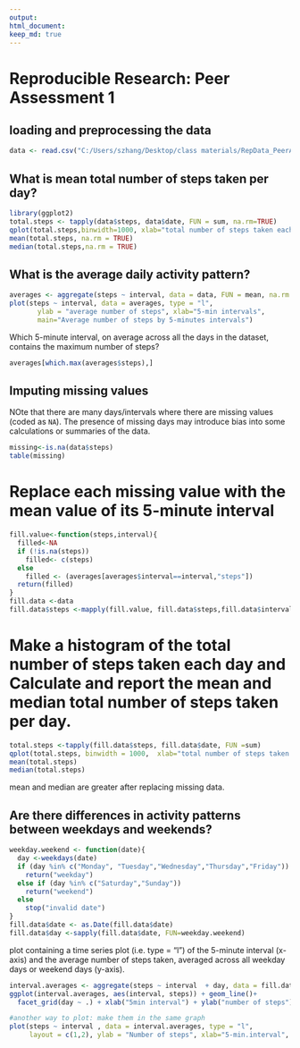 ```yaml
---
output: 
html_document: 
keep_md: true 
---
```

# Reproducible Research: Peer Assessment 1

## loading and preprocessing the data
```r
data <- read.csv("C:/Users/szhang/Desktop/class materials/RepData_PeerAssessment1/activity.csv")
```

## What is mean total number of steps taken per day?
```r
library(ggplot2)
total.steps <- tapply(data$steps, data$date, FUN = sum, na.rm=TRUE)
qplot(total.steps,binwidth=1000, xlab="total number of steps taken each day")
mean(total.steps, na.rm = TRUE)
median(total.steps,na.rm = TRUE)
```

## What is the average daily activity pattern?
```r
averages <- aggregate(steps ~ interval, data = data, FUN = mean, na.rm = TRUE)
plot(steps ~ interval, data = averages, type = "l",
       ylab = "average number of steps", xlab="5-min intervals",
       main="Average number of steps by 5-minutes intervals")
```
Which 5-minute interval, on average across all the days in the dataset, contains the maximum number of steps?
```r
averages[which.max(averages$steps),]
```
## Imputing missing values

NOte that there are many days/intervals where there are missing values (coded as `NA`). The presence of missing days may introduce bias into some calculations or summaries of the data.
```r
missing<-is.na(data$steps)
table(missing)
```
# Replace each missing value with the mean value of its 5-minute interval
```r
fill.value<-function(steps,interval){
  filled<-NA
  if (!is.na(steps))
    filled<- c(steps)
  else
    filled <- (averages[averages$interval==interval,"steps"])
  return(filled)
}
fill.data <-data
fill.data$steps <-mapply(fill.value, fill.data$steps,fill.data$interval)
```
# Make a histogram of the total number of steps taken each day and Calculate and report the mean and median total number of steps taken per day.

```r
total.steps <-tapply(fill.data$steps, fill.data$date, FUN =sum)
qplot(total.steps, binwidth = 1000,  xlab="total number of steps taken each day")
mean(total.steps)
median(total.steps)
```
mean and median are greater after replacing missing data. 

## Are there differences in activity patterns between weekdays and weekends?

```r
weekday.weekend <- function(date){
  day <-weekdays(date)
  if (day %in% c("Monday", "Tuesday","Wednesday","Thursday","Friday"))
    return("weekday")
  else if (day %in% c("Saturday","Sunday"))
    return("weekend")
  else
    stop("invalid date")
}
fill.data$date <- as.Date(fill.data$date)
fill.data$day <-sapply(fill.data$date, FUN=weekday.weekend)
```
plot containing a time series plot (i.e. type = "l") of the 5-minute interval (x-axis) and the average number of steps taken, averaged across all weekday days or weekend days (y-axis).
```r
interval.averages <- aggregate(steps ~ interval  + day, data = fill.data, mean)
ggplot(interval.averages, aes(interval, steps)) + geom_line()+
  facet_grid(day ~ .) + xlab("5min interval") + ylab("number of steps")

#another way to plot: make them in the same graph
plot(steps ~ interval , data = interval.averages, type = "l",
     layout = c(1,2), ylab = "Number of steps", xlab="5-min.interval", main = "Average  5-min. activity intervals: Weekdays vs. Weekends")

```
